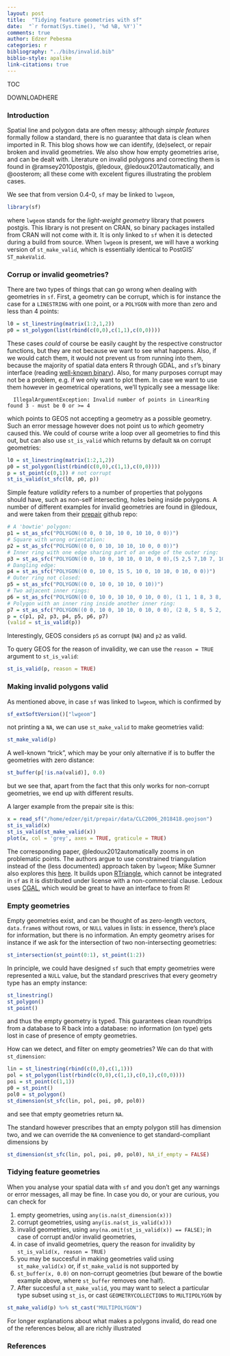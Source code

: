```yaml
---
layout: post
title:  "Tidying feature geometries with sf"
date:  "`r format(Sys.time(), '%d %B, %Y')`"
comments: true
author: Edzer Pebesma
categories: r
bibliography: "../bibs/invalid.bib"
biblio-style: apalike
link-citations: true
---
```

TOC

DOWNLOADHERE

### Introduction

Spatial line and polygon data are often messy; although _simple
features_ formally follow a standard, there is no guarantee that data
is clean when imported in R. This blog shows how we can identify,
(de)select, or repair broken and invalid geometries. We also show
how empty geometries arise, and can be dealt with.  Literature on
invalid polygons and correcting them is found in @ramsey2010postgis,
@ledoux, @ledoux2012automatically, and @oosterom; all these come
with excelent figures illustrating the problem cases.

We see that from version 0.4-0, `sf` may be linked to `lwgeom`, 
```r
library(sf)
```
where `lwgeom` stands for the _light-weight geometry_ library that powers postgis. This library is not present on CRAN, so binary packages installed from CRAN will not come with it. It is only linked to `sf` when it is detected during a build from source.  When `lwgeom` is present, we will have a working version of `st_make_valid`, which is essentially identical to PostGIS' `ST_makeValid`.

### Corrup or invalid geometries?

There are two types of things that can go wrong when dealing with geometries in `sf`. First, a geometry can be corrupt, which is for instance the case for a `LINESTRING` with one point, or a `POLYGON` with more than zero and less than 4 points:

```r
l0 = st_linestring(matrix(1:2,1,2))
p0 = st_polygon(list(rbind(c(0,0),c(1,1),c(0,0))))
```
These cases _could_ of course be easily caught by the respective constructor functions, but they are not because we want to see what happens. Also, if we would catch them, it would not prevent us from running into them, because the majority of spatial data enters R through GDAL, and `sf`'s binary interface (reading [well-known binary](https://en.wikipedia.org/wiki/Well-known_text#Well-known_binary)). Also, for many purposes corrupt may not be a problem, e.g. if we only want to plot them. In case we want to use them however in geometrical operations, we'll typically see a message like:

      IllegalArgumentException: Invalid number of points in LinearRing found 3 - must be 0 or >= 4

which points to GEOS not accepting a geometry as a possible geometry. Such an error message however does not point us to _which_ geometry caused this. We could of course write a loop over all geometries to find this out, but can also use `st_is_valid` which returns by default `NA` on corrupt geometries:
```r
l0 = st_linestring(matrix(1:2,1,2))
p0 = st_polygon(list(rbind(c(0,0),c(1,1),c(0,0))))
p = st_point(c(0,1)) # not corrupt
st_is_valid(st_sfc(l0, p0, p))
```

Simple feature _validity_ refers to a number of properties that polygons should have,
such as non-self intersecting, holes being inside polygons. A number of different examples
for invalid geometries are found in @ledoux, and were taken from their
[prepair](https://github.com/tudelft3d/prepair) github repo:

```r
# A 'bowtie' polygon:
p1 = st_as_sfc("POLYGON((0 0, 0 10, 10 0, 10 10, 0 0))")
# Square with wrong orientation:
p2 = st_as_sfc("POLYGON((0 0, 0 10, 10 10, 10 0, 0 0))")
# Inner ring with one edge sharing part of an edge of the outer ring:
p3 = st_as_sfc("POLYGON((0 0, 10 0, 10 10, 0 10, 0 0),(5 2,5 7,10 7, 10 2, 5 2))")
# Dangling edge:
p4 = st_as_sfc("POLYGON((0 0, 10 0, 15 5, 10 0, 10 10, 0 10, 0 0))")
# Outer ring not closed:
p5 = st_as_sfc("POLYGON((0 0, 10 0, 10 10, 0 10))")
# Two adjacent inner rings:
p6 = st_as_sfc("POLYGON((0 0, 10 0, 10 10, 0 10, 0 0), (1 1, 1 8, 3 8, 3 1, 1 1), (3 1, 3 8, 5 8, 5 1, 3 1))")
# Polygon with an inner ring inside another inner ring:
p7 = st_as_sfc("POLYGON((0 0, 10 0, 10 10, 0 10, 0 0), (2 8, 5 8, 5 2, 2 2, 2 8), (3 3, 4 3, 3 4, 3 3))")
p = c(p1, p2, p3, p4, p5, p6, p7)
(valid = st_is_valid(p))
```
Interestingly, GEOS considers `p5` as corrupt (`NA`) and `p2` as valid.

To query GEOS for the reason of invalidity, we can use the `reason =
TRUE` argument to `st_is_valid`:

```r
st_is_valid(p, reason = TRUE)
```

### Making invalid polygons valid

As mentioned above, in case `sf` was linked to `lwgeom`, which is confirmed by
```r
sf_extSoftVersion()["lwgeom"]
```
not printing a `NA`, we can use `st_make_valid` to make geometries valid:
```r
st_make_valid(p)
```
A well-known "trick", which may be your only alternative if is to buffer the geometries with zero distance:
```r
st_buffer(p[!is.na(valid)], 0.0)
```
but we see that, apart from the fact that this only works for non-corrupt geometries, we end up with different results.

A larger example from the prepair site is this:
```r
x = read_sf("/home/edzer/git/prepair/data/CLC2006_2018418.geojson")
st_is_valid(x)
st_is_valid(st_make_valid(x))
plot(x, col = 'grey', axes = TRUE, graticule = TRUE)
```

The corresponding paper, @ledoux2012automatically zooms in on problematic points. The authors argue to use constrained triangulation instead of the (less documented) approach taken by `lwgeom`; Mike Sumner also explores this [here](https://github.com/r-gris/sfdct). It builds upon [RTriangle](https://cran.r-project.org/package=RTriangle), which cannot be integrated in `sf` as it is distributed under license with a non-commercial clause. Ledoux uses [CGAL](http://cgal.org/), which would be great to have an interface to from R!

### Empty geometries

Empty geometries exist, and can be thought of as zero-length vectors, `data.frame`s without rows, or `NULL` values in lists: in essence, there's place for information, but there is no information.
An empty geometry arises for instance if we ask for the intersection of two non-intersecting geometries:
```r
st_intersection(st_point(0:1), st_point(1:2))
```
In principle, we could have designed `sf` such that empty geometries were represented a `NULL` value, but the standard prescrives that every geometry type has an empty instance:
```r
st_linestring()
st_polygon()
st_point()
```
and thus the empty geometry is typed. This guarantees clean roundtrips from a database to R back into a database: no information (on type) gets lost in case of presence of empty geometries.

How can we detect, and filter on empty geometries? We can do that with `st_dimension`:
```r
lin = st_linestring(rbind(c(0,0),c(1,1)))
pol = st_polygon(list(rbind(c(0,0),c(1,1),c(0,1),c(0,0))))
poi = st_point(c(1,1))
p0 = st_point()
pol0 = st_polygon()
st_dimension(st_sfc(lin, pol, poi, p0, pol0))
```
and see that empty geometries return `NA`.

The standard however prescribes that an empty polygon still has dimension two, and we
can override the `NA` convenience to get standard-compliant dimensions by
```r
st_dimension(st_sfc(lin, pol, poi, p0, pol0), NA_if_empty = FALSE)
```


### Tidying feature geometries

When you analyse your spatial data with `sf` and you don't get any warnings or error messages, all may be fine. In case you do, or your are curious, you can check for

1. empty geometries, using `any(is.na(st_dimension(x)))`
2. corrupt geometries, using `any(is.na(st_is_valid(x)))`
3. invalid geometries, using `any(na.omit(st_is_valid(x)) == FALSE)`; in case of corrupt and/or invalid geometries, 
4. in case of invalid geometries, query the reason for invalidity by `st_is_valid(x, reason = TRUE)`
5. you may be succesful in making geometries valid using `st_make_valid(x)` or, if `st_make_valid` is not supported by
6. `st_buffer(x, 0.0)` on non-corrupt geometries (but beware of the bowtie example above, where `st_buffer` removes one half). 
7. After succesful a `st_make_valid`, you may want to select a particular type subset using `st_is`,  or cast `GEOMETRYCOLLECTIONS` to `MULTIPOLYGON` by
```r
st_make_valid(p) %>% st_cast("MULTIPOLYGON")
```

For longer explanations about what makes a polygons invalid, do read one of the references below, all are richly illustrated

### References
